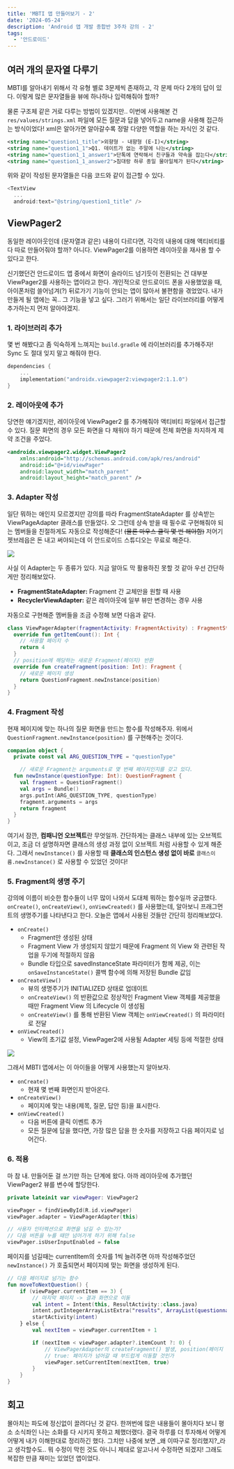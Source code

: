 ```yaml
---
title: 'MBTI 앱 만들어보기 - 2'
date: '2024-05-24'
description: 'Android 앱 개발 종합반 3주차 강의 - 2'
tags:
  - '안드로이드'
---
```


## 여러 개의 문자열 다루기

MBTI를 알아내기 위해서 각 유형 별로 3문제씩 존재하고, 각 문제 마다 2개의 답이 있다. 이렇게 많은 문자열들을 뷰에 하나하나 입력해줘야 할까?

물론 구조체 같은 거로 다루는 방법이 있겠지만.. 이번에 사용해본 건 `res/values/strings.xml` 파일에 모든 질문과 답을 넣어두고 name을 사용해 접근하는 방식이었다! xml은 알아가면 알아갈수록 정말 다양한 역할을 하는 자식인 것 같다. 

```xml
<string name="question1_title">외향형 - 내향형 (E-I)</string>
<string name="question1_1">Q1. 데이트가 없는 주말에 나는</string>
<string name="question1_1_answer1">단톡에 연락해서 친구들과 약속을 잡는다</string>
<string name="question1_1_answer2">침대랑 하루 종일 물아일체가 된다</string>
```

위와 같이 작성된 문자열들은 다음 코드와 같이 접근할 수 있다.

```kotlin
<TextView
  ...
  android:text="@string/question1_title" />
```

## ViewPager2

동일한 레이아웃인데 (문자열과 같은) 내용이 다르다면, 각각의 내용에 대해 액티비티를 다 따로 만들어줘야 할까? 아니다. ViewPager2를 이용하면 레이아웃을 재사용 할 수 있다고 한다. 

신기했던건 안드로이드 앱 중에서 화면이 슬라이드 넘기듯이 전환되는 건 대부분 ViewPager2를 사용하는 앱이라고 한다. 개인적으로 안드로이드 폰을 사용했었을 때, 아이폰처럼 쓸어넘겨(?) 뒤로가기 기능이 안되는 앱이 많아서 불편함을 겪었었다. 내가 만들게 될 앱에는 꼭.. 그 기능을 넣고 싶다. 그러기 위해서는 일단 라이브러리를 어떻게 추가하는지 먼저 알아야겠지.

### 1. 라이브러리 추가

몇 번 해봤다고 좀 익숙하게 느껴지는 `build.gradle` 에 라이브러리를 추가해주자! Sync 도 절대 잊지 말고 해줘야 한다.

```kotlin
dependencies {
	...
    implementation("androidx.viewpager2:viewpager2:1.1.0")
}
```

### 2. 레이아웃에 추가

당연한 얘기겠지만, 레이아웃에 ViewPager2 를 추가해줘야 액티비티 파일에서 접근할 수 있다. 질문 화면의 경우 모든 화면을 다 채워야 하기 때문에 전체 화면을 차지하게 제약 조건을 주었다.

```xml
<androidx.viewpager2.widget.ViewPager2 
    xmlns:android="http://schemas.android.com/apk/res/android"
    android:id="@+id/viewPager"
    android:layout_width="match_parent"
    android:layout_height="match_parent" />
```

### 3. Adapter 작성

일단 뭐하는 애인지 모르겠지만 강의를 따라 FragmentStateAdapter 를 상속받는 ViewPageAdapter 클래스를 만들었다. 오 그런데 상속 받을 때 필수로 구현해줘야 되는 멤버들을 친절하게도 자동으로 작성해준다! ~~(물론 마우스 클릭 몇 번 해야함)~~ 저어기 젯브레읍은 돈 내고 써야되는데 이 안드로이드 스튜디오는 무료로 해준다.

![](/posts/etc/today-i-learned/2024-05-24-1.png)

사실 이 Adapter는 두 종류가 있다. 지금 알아도 막 활용하진 못할 것 같아 우선 간단하게만 정리해보았다.

- **FragmentStateAdapter:** Fragment 간 교체만을 원할 때 사용
- **RecyclerViewAdapter:** 같은 레이아웃에 일부 뷰만 변경하는 경우 사용

자동으로 구현해준 멤버들을 조금 수정해 보면 다음과 같다. 

```kotlin
class ViewPagerAdapter(fragmentActivity: FragmentActivity) : FragmentStateAdapter(fragmentActivity) {
  override fun getItemCount(): Int {
	// 사용할 페이지 수
    return 4
  }
  // position에 해당하는 새로운 Fragment(페이지) 반환
  override fun createFragment(position: Int): Fragment {
	// 새로운 페이지 생성
    return QuestionFragment.newInstance(position)
  }
}
```

### 4. Fragment 작성

현재 페이지에 맞는 하나의 질문 화면을 만드는 함수를 작성해주자. 위에서 `QuestionFragment.newInstance(position)` 를 구현해주는 것이다. 

```kotlin
companion object {
  private const val ARG_QUESTION_TYPE = "questionType"

	// 새로운 Fragment는 arguments로 몇 번째 페이지인지를 갖고 있다. 
  fun newInstance(questionType: Int): QuestionFragment {
    val fragment = QuestionFragment()
    val args = Bundle()
    args.putInt(ARG_QUESTION_TYPE, questionType)
    fragment.arguments = args
    return fragment
  }
}
```

여기서 잠깐, **컴패니언 오브젝트**란 무엇일까. 간단하게는 클래스 내부에 있는 오브젝트이고, 조금 더 설명하자면 클래스의 생성 과정 없이 오브젝트 처럼 사용할 수 있게 해준다. 그래서 `newInstance()` 를 사용할 때 **클래스의 인스턴스 생성 없이 바로** `클래스이름.newInstance()` 로 사용할 수 있었던 것이다!

### 5. Fragment의 생명 주기

강의에 이름이 비슷한 함수들이 너무 많이 나와서 도대체 뭐하는 함수일까 궁금했다. `onCreate()`, `onCreateView()`, `onViewCreated()` 를 사용했는데, 알아보니 프래그먼트의 생명주기를 나타낸다고 한다. 오늘은 앱에서 사용된 것들만 간단히 정리해보았다. 

- `onCreate()`
    - Fragment만 생성된 상태
    - Fragment View 가 생성되지 않았기 때문에 Fragment 의 View 와 관련된 작업을 두기에 적절하지 않음
    - Bundle 타입으로 savedInstanceState 파라미터가 함께 제공, 이는 `onSaveInstanceState()` 콜백 함수에 의해 저장된 Bundle 값임
- `onCreateView()`
    - 뷰의 생명주기가 INITIALIZED 상태로 업데이트
    - `onCreateView()` 의 반환값으로 정상적인 Fragment View 객체를 제공했을 때만 Fragment View 의 Lifecycle 이 생성됨
    - `onCreateView()` 를 통해 반환된 View 객체는 `onViewCreated()` 의 파라미터로 전달
- `onViewCreated()`
    - View의 초기값 설정, ViewPager2에 사용될 Adapter 세팅 등에 적절한 상태

![](/posts/etc/today-i-learned/2024-05-24-2.png)

그래서 MBTI 앱에서는 이 아이들을 어떻게 사용했는지 알아보자.

- `onCreate()`
    - 현재 몇 번째 화면인지 받아온다.
- `onCreateView()`
    - 페이지에 맞는 내용(제목, 질문, 답안 등)을 표시한다.
- `onViewCreated()`
    - 다음 버튼에 클릭 이벤트 추가
    - 모든 질문에 답을 했다면, 가장 많은 답을 한 숫자를 저장하고 다음 페이지로 넘어간다.

### 6. 적용

마 참 내. 만들어둔 걸 쓰기만 하는 단계에 왔다. 아까 레이아웃에 추가했던 ViewPager2 뷰를 변수에 할당한다. 

```kotlin
private lateinit var viewPager: ViewPager2

viewPager = findViewById(R.id.viewPager)
viewPager.adapter = ViewPagerAdapter(this)

// 사용자 인터렉션으로 화면을 넘길 수 있는가?
// 다음 버튼을 누를 때만 넘어가게 하기 위해 false
viewPager.isUserInputEnabled = false
```

페이지를 넘길때는 currentItem의 숫자를 1씩 늘려주면 아까 작성해주었던 `newInstance()` 가 호출되면서 페이지에 맞는 화면을 생성하게 된다.

```kotlin
// 다음 페이지로 넘기는 함수
fun moveToNextQuestion() {
    if (viewPager.currentItem == 3) {
        // 마지막 페이지 -> 결과 화면으로 이동
        val intent = Intent(this, ResultActivity::class.java)
        intent.putIntegerArrayListExtra("results", ArrayList(questionnaireResults.results))
        startActivity(intent)
    } else {
        val nextItem = viewPager.currentItem + 1

        if (nextItem < viewPager.adapter?.itemCount ?: 0) {
		    // ViewPagerAdapter의 createFragment() 발생, position(페이지 번호)이 같이 들어옴
            // true: 페이지가 넘어갈 때 부드럽게 이동할 것인가
            viewPager.setCurrentItem(nextItem, true)
        }
    }
}
```

## 회고

몰아치는 파도에 정신없이 끌려다닌 것 같다. 한꺼번에 많은 내용들이 몰아치다 보니 평소 소식좌인 나는 소화를 다 시키지 못하고 체했더랬다. 결국 하루를 더 투자해서 어떻게어떻게 내가 이해한대로 정리하긴 했다. 그치만 나중에 보면 _왜 이따구로 정리했지?_라고 생각할수도.. 뭐 수정이 막힌 것도 아니니 제대로 알고나서 수정하면 되겠지! 그래도 복잡한 만큼 재미는 있었던 앱이었다. 
